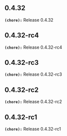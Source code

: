 ## 0.4.32
**`(chore):`** Release 0.4.32

## 0.4.32-rc4
**`(chore):`** Release 0.4.32-rc4

## 0.4.32-rc3
**`(chore):`** Release 0.4.32-rc3

## 0.4.32-rc2
**`(chore):`** Release 0.4.32-rc2

## 0.4.32-rc1
**`(chore):`** Release 0.4.32-rc1

